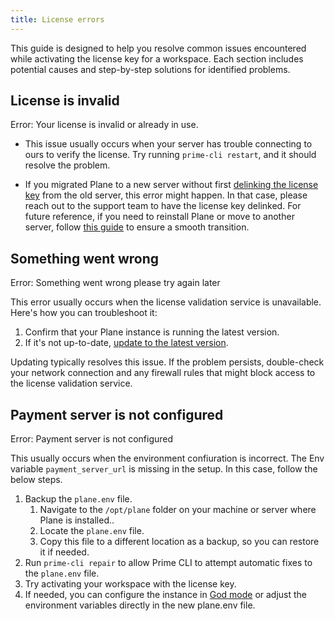 ```yaml
---
title: License errors
---
```


This guide is designed to help you resolve common issues encountered while activating the license key for a workspace. Each section includes potential causes and step-by-step solutions for identified problems.

## License is invalid

<div style={{color:"red"}}> 
    Error: Your license is invalid or already in use. 
</div>


- This issue usually occurs when your server has trouble connecting to ours to verify the license. Try running `prime-cli restart`, and it should resolve the problem.

- If you migrated Plane to a new server without first [delinking the license key](https://docs.plane.so/workspaces-and-users/upgrade-plan#delink-license-key) from the old server, this error might happen. In that case, please reach out to the support team to have the license key delinked. For future reference, if you need to reinstall Plane or move to another server, follow [this guide](/self-hosting/manage/migrate-plane) to ensure a smooth transition.

## Something went wrong

<div style={{color:"red"}}> 
    Error: Something went wrong please try again later 
</div>

This error usually occurs when the license validation service is unavailable. Here's how you can troubleshoot it:

1. Confirm that your Plane instance is running the latest version.
2. If it's not up-to-date, [update to the latest version](/self-hosting/manage/upgrade-plane#prerequisites).

Updating typically resolves this issue. If the problem persists, double-check your network connection and any firewall rules that might block access to the license validation service.

## Payment server is not configured

<div style={{color:"red"}}> 
    Error: Payment server is not configured
</div>

This usually occurs when the environment confiuration is incorrect. The  Env variable `payment_server_url` is missing in the setup. In this case, follow the below steps.

1. Backup the `plane.env` file.
    1. Navigate to the `/opt/plane` folder on your machine or server where Plane is installed..
    2. Locate the `plane.env` file.
    3. Copy this file to a different location as a backup, so you can restore it if needed.
2. Run `prime-cli repair` to allow Prime CLI to attempt automatic fixes to the `plane.env` file.
3. Try activating your workspace with the license key.
3. If needed, you can configure the instance in [God mode](/self-hosting/govern/instance-admin#settings) or adjust the environment variables directly in the new plane.env file.




